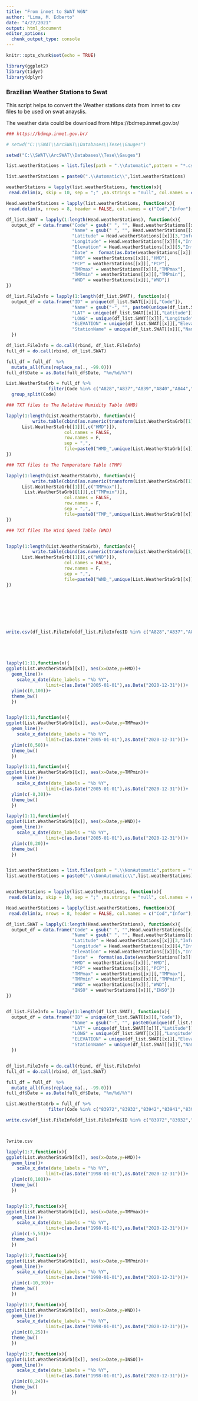 ---
title: "From inmet to SWAT WGN"
author: "Lima, M. Edberto"
date: "4/27/2021"
output: html_document
editor_options: 
  chunk_output_type: console
---

```{r setup, include=FALSE}
knitr::opts_chunk$set(echo = TRUE)

library(ggplot2)
library(tidyr)
library(dplyr)


```


### Brazilian Weather Stations to Swat 

This script helps to convert the Weather stations data from inmet to csv files to be used on swat anayslis.

The weather data could be download from https://bdmep.inmet.gov.br/


```{r Import inmet files - AutomaticStations}

### https://bdmep.inmet.gov.br/

# setwd("C:\\SWAT\\ArcSWAT\\Databases\\Tese\\Gauges")

setwd("C:\\SWAT\\ArcSWAT\\Databases\\Tese\\Gauges")

list.weatherStations = list.files(path = ".\\Automatic",pattern = "*.csv")

list.weatherStations = paste0(".\\Automatic\\",list.weatherStations)

weatherStations = lapply(list.weatherStations, function(x){
 read.delim(x, skip = 10, sep = ";" ,na.strings = "null", col.names = c("Date","PCP","ATMpress","DEWPT","TMPmax","TMPmea","TMPmin","HMD","HMDmin","WNDmax","WND","NA"))[,1:11]})

Head.weatherStations = lapply(list.weatherStations, function(x){
 read.delim(x, nrows = 8, header = FALSE, col.names = c("Cod","Infor"), sep = ":")})

df_list.SWAT = lapply(1:length(Head.weatherStations), function(x){
  output_df = data.frame("Code" = gsub(" ", "", Head.weatherStations[[x]][2,"Infor"]),
                         "Name" = gsub(" ", "", Head.weatherStations[[x]][1,"Infor"]),
                         "Latitude" = Head.weatherStations[[x]][3,"Infor"],
                         "Longitude" = Head.weatherStations[[x]][4,"Infor"],
                         "Elevation" = Head.weatherStations[[x]][5,"Infor"],
                         "Date" =  format(as.Date(weatherStations[[x]][,"Date"]),"%m%d%Y"),
                         "HMD" = weatherStations[[x]][,"HMD"],
                         "PCP" = weatherStations[[x]][,"PCP"],
                         "TMPmax" = weatherStations[[x]][,"TMPmax"],
                         "TMPmin" = weatherStations[[x]][,"TMPmin"],
                         "WND" = weatherStations[[x]][,"WND"])
})

df_list.FileInfo = lapply(1:length(df_list.SWAT), function(x){
  output_df = data.frame("ID" = unique(df_list.SWAT[[x]][,"Code"]),
                         "Name" = gsub("-", "", paste0(unique(df_list.SWAT[[x]][,"Code"]),"_",weatherStations[[x]][1,"Date"], "_",weatherStations[[x]][dim(df_list.SWAT[[x]])[1],"Date"])),
                         "LAT" = unique(df_list.SWAT[[x]][,"Latitude"]),
                         "LONG" = unique(df_list.SWAT[[x]][,"Longitude"]),
                         "ELEVATION" = unique(df_list.SWAT[[x]][,"Elevation"]),
                         "StationName" = unique(df_list.SWAT[[x]][,"Name"]))
  })

df_list.FileInfo = do.call(rbind, df_list.FileInfo)
full_df = do.call(rbind, df_list.SWAT)

full_df = full_df  %>% 
  mutate_all(funs(replace_na(., -99.0)))
full_df$Date = as.Date(full_df$Date, "%m/%d/%Y")

List.WeatherStaGrb = full_df %>%
                filter(Code %in% c("A828","A837","A839","A840","A844","A853","A856","A880","A882","A883","A894")) %>%    
  group_split(Code)

### TXT files to The Relative Humidity Table (HMD)

lapply(1:length(List.WeatherStaGrb), function(x){
          write.table(cbind(as.numeric(transform(List.WeatherStaGrb[[1]], Date = format(Date , "%Y%m%d"))[,"Date"]),
      List.WeatherStaGrb[[1]][,c("HMD")]),
                      col.names = FALSE, 
                      row.names	= F,
                      sep = ",",
                      file=paste0("HMD_",unique(List.WeatherStaGrb[[x]][,"Code"]),"_",List.WeatherStaGrb[[x]][1,"Date"], "_",List.WeatherStaGrb[[x]][dim(List.WeatherStaGrb[[1]])[x],"Date"],".txt"))
})

### TXT files to The Temperature Table (TMP) 

lapply(1:length(List.WeatherStaGrb), function(x){
          write.table(cbind(as.numeric(transform(List.WeatherStaGrb[[1]], Date = format(Date , "%Y%m%d"))[,"Date"]),
      List.WeatherStaGrb[[1]][,c("TMPmax")],
       List.WeatherStaGrb[[1]][,c("TMPmin")]),
                      col.names = FALSE, 
                      row.names	= F,
                      sep = ",",
                      file=paste0("TMP_",unique(List.WeatherStaGrb[[x]][,"Code"]),"_",List.WeatherStaGrb[[x]][1,"Date"], "_",List.WeatherStaGrb[[x]][dim(List.WeatherStaGrb[[1]])[x],"Date"],".txt"))
})

### TXT files The Wind Speed Table (WND) 


lapply(1:length(List.WeatherStaGrb), function(x){
          write.table(cbind(as.numeric(transform(List.WeatherStaGrb[[1]], Date = format(Date , "%Y%m%d"))[,"Date"]),
      List.WeatherStaGrb[[1]][,c("WND")]),
                      col.names = FALSE, 
                      row.names	= F,
                      sep = ",",
                      file=paste0("WND_",unique(List.WeatherStaGrb[[x]][,"Code"]),"_",List.WeatherStaGrb[[x]][1,"Date"], "_",List.WeatherStaGrb[[x]][dim(List.WeatherStaGrb[[1]])[x],"Date"],".txt"))
})








write.csv(df_list.FileInfo[df_list.FileInfo$ID %in% c("A828","A837","A839","A840","A844","A853","A856","A880","A882","A883","A894"),], "AutomaticStation_Fork.csv" , row.names	= F)






```

```{r PlotData}


lapply(1:11,function(x){
ggplot(List.WeatherStaGrb[[x]], aes(x=Date,y=HMD))+
  geom_line()+
    scale_x_date(date_labels = "%b %Y",
               limit=c(as.Date("2005-01-01"),as.Date("2020-12-31")))+
  ylim(c(0,100))+
  theme_bw()
  })


lapply(1:11,function(x){
ggplot(List.WeatherStaGrb[[x]], aes(x=Date,y=TMPmax))+
  geom_line()+
    scale_x_date(date_labels = "%b %Y",
               limit=c(as.Date("2005-01-01"),as.Date("2020-12-31")))+
  ylim(c(0,50))+
  theme_bw()
  })

lapply(1:11,function(x){
ggplot(List.WeatherStaGrb[[x]], aes(x=Date,y=TMPmin))+
  geom_line()+
    scale_x_date(date_labels = "%b %Y",
               limit=c(as.Date("2005-01-01"),as.Date("2020-12-31")))+
  ylim(c(-8,30))+
  theme_bw()
  })

lapply(1:11,function(x){
ggplot(List.WeatherStaGrb[[x]], aes(x=Date,y=WND))+
  geom_line()+
    scale_x_date(date_labels = "%b %Y",
               limit=c(as.Date("2005-01-01"),as.Date("2020-12-31")))+
  ylim(c(0,20))+
  theme_bw()
  })



```






```{r Import inmet files - Conventional_Stations}


list.weatherStations = list.files(path = ".\\NonAutomatic",pattern = "*.csv")[-54] 
list.weatherStations = paste0(".\\NonAutomatic\\",list.weatherStations)


weatherStations = lapply(list.weatherStations, function(x){
 read.delim(x, skip = 10, sep = ";" ,na.strings = "null", col.names = c("Date","EVAP","INSO","PCP","TMPmax","TMPmea","TMPmin","HMD","WND","NA"))[,1:9]})

Head.weatherStations = lapply(list.weatherStations, function(x){
 read.delim(x, nrows = 8, header = FALSE, col.names = c("Cod","Infor"), sep = ":")})

df_list.SWAT = lapply(1:length(Head.weatherStations), function(x){
  output_df = data.frame("Code" = gsub(" ", "",Head.weatherStations[[x]][2,"Infor"]),
                         "Name" = gsub(" ", "", Head.weatherStations[[x]][1,"Infor"]),
                         "Latitude" = Head.weatherStations[[x]][3,"Infor"],
                         "Longitude" = Head.weatherStations[[x]][4,"Infor"],
                         "Elevation" = Head.weatherStations[[x]][5,"Infor"],
                         "Date" =  format(as.Date(weatherStations[[x]][,"Date"]),"%m/%d/%Y"),
                         "HMD" = weatherStations[[x]][,"HMD"],
                         "PCP" = weatherStations[[x]][,"PCP"],
                         "TMPmax" = weatherStations[[x]][,"TMPmax"],
                         "TMPmin" = weatherStations[[x]][,"TMPmin"],
                         "WND" = weatherStations[[x]][,"WND"],
                         "INSO" = weatherStations[[x]][,"INSO"])
})


df_list.FileInfo = lapply(1:length(df_list.SWAT), function(x){
  output_df = data.frame("ID" = unique(df_list.SWAT[[x]][,"Code"]),
                         "Name" = gsub("-", "", paste0(unique(df_list.SWAT[[x]][,"Code"]),"_",weatherStations[[x]][1,"Date"], "_",weatherStations[[x]][dim(df_list.SWAT[[x]])[1],"Date"])),
                         "LAT" = unique(df_list.SWAT[[x]][,"Latitude"]),
                         "LONG" = unique(df_list.SWAT[[x]][,"Longitude"]),
                         "ELEVATION" = unique(df_list.SWAT[[x]][,"Elevation"]),
                         "StationName" = unique(df_list.SWAT[[x]][,"Name"]))
  })


df_list.FileInfo = do.call(rbind, df_list.FileInfo)
full_df = do.call(rbind, df_list.SWAT)

full_df = full_df  %>% 
  mutate_all(funs(replace_na(., -99.0)))
full_df$Date = as.Date(full_df$Date, "%m/%d/%Y")

List.WeatherStaGrb = full_df %>%
                filter(Code %in% c("83972","83932","83942","83941","83914","83917","83916")) %>%                 group_split(Code)

write.csv(df_list.FileInfo[df_list.FileInfo$ID %in% c("83972","83932","83942","83941","83914","83917","83916"),] , "NonAutomaticStation_Fork.csv" , row.names	= F)



?write.csv
```



```{r PlotDataConv}


lapply(1:7,function(x){
ggplot(List.WeatherStaGrb[[x]], aes(x=Date,y=HMD))+
  geom_line()+
    scale_x_date(date_labels = "%b %Y",
               limit=c(as.Date("1998-01-01"),as.Date("2020-12-31")))+
  ylim(c(0,100))+
  theme_bw()
  })


lapply(1:7,function(x){
ggplot(List.WeatherStaGrb[[x]], aes(x=Date,y=TMPmax))+
  geom_line()+
    scale_x_date(date_labels = "%b %Y",
               limit=c(as.Date("1998-01-01"),as.Date("2020-12-31")))+
  ylim(c(-5,50))+
  theme_bw()
  })

lapply(1:7,function(x){
ggplot(List.WeatherStaGrb[[x]], aes(x=Date,y=TMPmin))+
  geom_line()+
    scale_x_date(date_labels = "%b %Y",
               limit=c(as.Date("1998-01-01"),as.Date("2020-12-31")))+
  ylim(c(-10,30))+
  theme_bw()
  })

lapply(1:7,function(x){
ggplot(List.WeatherStaGrb[[x]], aes(x=Date,y=WND))+
  geom_line()+
    scale_x_date(date_labels = "%b %Y",
               limit=c(as.Date("1998-01-01"),as.Date("2020-12-31")))+
  ylim(c(0,25))+
  theme_bw()
  })

lapply(1:7,function(x){
ggplot(List.WeatherStaGrb[[x]], aes(x=Date,y=INSO))+
  geom_line()+
    scale_x_date(date_labels = "%b %Y",
               limit=c(as.Date("1998-01-01"),as.Date("2020-12-31")))+
  ylim(c(0,24))+
  theme_bw()
  })

```